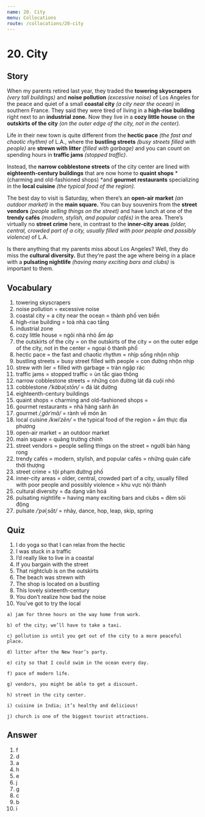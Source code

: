 ```yaml
---
name: 20. City
menu: Collocations
route: /collocations/20-city
---
```


# 20. City

## Story

When my parents retired last year, they traded the **towering skyscrapers** _(very tall buildings)_ and **noise pollution** _(excessive noise)_ of Los Angeles for the peace and quiet of a small **coastal city** _(a city near the ocean)_ in southern France. They said they were tired of living in a **high-rise building** right next to an **industrial zone.** Now they live in a **cozy little house** on **the outskirts of the city** _(on the outer edge of the city, not in the center)._

Life in their new town is quite different from the **hectic pace** _(the fast and chaotic rhythm)_ of L.A., where the **bustling streets** _(busy streets filled with people)_ are **strewn with litter** _(filled with garbage)_ and you can count on spending hours in **traffic jams** _(stopped traffic)_.

Instead, the **narrow cobblestone streets** of the city center are lined with **eighteenth-century buildings** that are now home to **quaint shops** *(charming and old-fashioned shops) *and **gourmet restaurants** specializing in the **local cuisine** _(the typical food of the region)._

The best day to visit is Saturday, when there’s an **open-air market** _(an outdoor market)_ in the **main square.** You can buy souvenirs from the **street vendors** _(people selling things on the street)_ and have lunch at one of the **trendy cafés** _(modern, stylish, and popular cafés)_ in the area. There’s virtually no **street crime** here, in contrast to the **inner-city areas** _(older, central, crowded part of a city, usually filled with poor people and possibly violence)_ of L.A.

Is there anything that my parents miss about Los Angeles? Well, they do miss the **cultural diversity.** But they’re past the age where being in a place with a **pulsating nightlife** _(having many exciting bars and clubs)_ is important to them.

## Vocabulary

1. towering skyscrapers
2. noise pollution = excessive noise
3. coastal city = a city near the ocean = thành phố ven biển
4. high-rise building = toà nhà cao tầng
5. industrial zone
6. cozy little house = ngôi nhà nhỏ ấm áp
7. the outskirts of the city = on the outskirts of the city = on the outer edge of the city, not in the center = ngoại ô thành phố
8. hectic pace = the fast and chaotic rhythm = nhịp sống nhộn nhịp
9. bustling streets = busy street filled with people = con đường nhộn nhịp
10. strew with lier = filled with garbage = tràn ngập rác
11. traffic jams = stopped traffic = ùn tắc giao thông
12. narrow cobblestone streets = những con đường lát đá cuội nhỏ
13. cobblestone _/ˈkäbəlˌstōn/_ = đá lát đường
14. eighteenth-century buildings
15. quaint shops = charming and old-fashioned shops =
16. gourmet restaurants = nhà hàng sành ăn
17. gourmet _/ˌgôrˈmā/_ = rành về món ăn
18. local cuisine _/kwiˈzēn/_ = the typical food of the region = ẩm thực địa phương
19. open-air market = an outdoor market
20. main square = quảng trường chính
21. street vendors = people selling things on the street = người bán hàng rong
22. trendy cafés = modern, stylish, and popular cafés = những quán càfe thời thượng
23. street crime = tội phạm đường phố
24. inner-city areas = older, central, crowded part of a city, usually filled with poor people and possibly violence = khu vực nội thành
25. cultural diversity = đa dạng văn hoá
26. pulsating nightlife = having many exciting bars and clubs = đêm sôi động
27. pulsate _/ˈpəlˌsāt/_ = nhảy, dance, hop, leap, skip, spring

## Quiz

1. I do yoga so that I can relax from the hectic
2. I was stuck in a traffic
3. I’d really like to live in a coastal
4. If you bargain with the street
5. That nightclub is on the outskirts
6. The beach was strewn with
7. The shop is located on a bustling
8. This lovely sixteenth-century
9. You don’t realize how bad the noise
10. You’ve got to try the local

```
a) jam for three hours on the way home from work.

b) of the city; we’ll have to take a taxi.

c) pollution is until you get out of the city to a more peaceful place.

d) litter after the New Year’s party.

e) city so that I could swim in the ocean every day.

f) pace of modern life.

g) vendors, you might be able to get a discount.

h) street in the city center.

i) cuisine in India; it’s healthy and delicious!

j) church is one of the biggest tourist attractions.
```

## Answer

1. f
2. d
3. a
4. h
5. e
6. j
7. g
8. c
9. b
10. i
